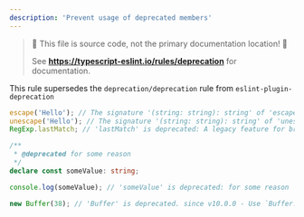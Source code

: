 ```yaml
---
description: 'Prevent usage of deprecated members'
---
```



> 🛑 This file is source code, not the primary documentation location! 🛑
>
> See **https://typescript-eslint.io/rules/deprecation** for documentation.

This rule supersedes the `deprecation/deprecation` rule from `eslint-plugin-deprecation`

<Tabs>
<TabItem value="❌ Incorrect">

```ts
escape('Hello'); // The signature '(string: string): string' of 'escape' is deprecated: A legacy feature for browser compatibility
unescape('Hello'); // The signature '(string: string): string' of 'unescape' is deprecated: A legacy feature for browser compatibility
RegExp.lastMatch; // 'lastMatch' is deprecated: A legacy feature for browser compatibility

/**
 * @deprecated for some reason
 */
declare const someValue: string;

console.log(someValue); // 'someValue' is deprecated: for some reason

new Buffer(38); // 'Buffer' is deprecated. since v10.0.0 - Use `Buffer.alloc()` instead (also see `Buffer.allocUnsafe()`).
```

</TabItem>
</Tabs>
